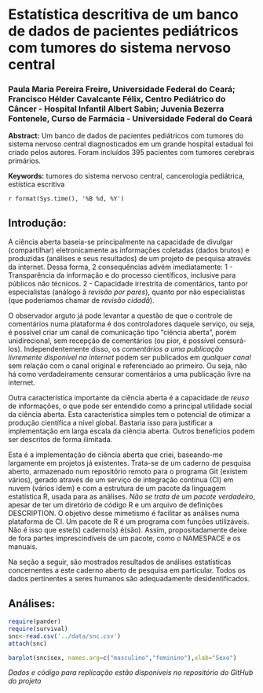 
# Estatística descritiva de um banco de dados de pacientes pediátricos com tumores do sistema nervoso central

### Paula Maria Pereira Freire, Universidade Federal do Ceará; Francisco Hélder Cavalcante Félix, Centro Pediátrico do Câncer - Hospital Infantil Albert Sabin; Juvenia Bezerra Fontenele, Curso de Farmácia - Universidade Federal do Ceará

**Abstract:** Um banco de dados de pacientes pediátricos com tumores do sistema nervoso central diagnosticados em um grande hospital estadual foi criado pelos autores. Foram incluídos 395 pacientes com tumores cerebrais primários.

**Keywords:** tumores do sistema nervoso central, cancerologia pediátrica, estística escritiva

`r format(Sys.time(), '%B %d, %Y')`

## Introdução:

A ciência aberta baseia-se principalmente na capacidade de divulgar (compartilhar) eletronicamente as informações coletadas (dados brutos) e produzidas (análises e seus resultados) de um projeto de pesquisa através da internet. Dessa forma, 2 consequências advém imediatamente:
1 - Transparência da informação e do processo científicos, inclusive para públicos não técnicos.
2 - Capacidade irrestrita de comentários, tanto por especialistas (análogo ã _revisão por pares_), quanto por não especialistas (que poderíamos chamar de *revisão cidadã*).

O observador arguto já pode levantar a questão de que o controle de comentários numa plataforma é dos controladores daquele serviço, ou seja, é possível criar um canal de comunicação tipo "ciência aberta", porém unidirecional, sem recepção de comentários (ou pior, é possível censurá-los). Independentemente disso, os _comentários a uma publicação livremente disponível na internet_ podem ser publicados em *qualquer canal* sem relação com o canal original e referenciado ao primeiro. Ou seja, não há como verdadeiramente censurar comentários a uma publicação livre na internet.

Outra característica importante da ciência aberta é a capacidade de *reuso* de informações, o que pode ser entendido como a principal utilidade social da ciência aberta. Esta característica simples tem o potencial de otimizar a produção científica a nível global. Bastaria isso para justificar a implementação em larga escala da ciência aberta. Outros benefícios podem ser descritos de forma ilimitada.

Esta é a implementação de ciência aberta que criei, baseando-me largamente em projetos já existentes. Trata-se de um caderno de pesquisa aberto, armazenado num repositório remoto para o programa Git (existem vários), gerado através de um serviço de integração contínua (CI) em nuvem (vários idem) e com a estrutura de um pacote da linguagem estatística R, usada para as análises. *Não se trata de um pacote verdadeiro*, apesar de ter um diretório de código R e um arquivo de definições DESCRIPTION. O objetivo desse mimetismo é facilitar as análises numa plataforma de CI. Um pacote de R é um programa com funções utilizáveis. Não é isso que este(s) caderno(s) é(são). Assim, propositadamente deixe de fora partes imprescindíveis de um pacote, como o NAMESPACE e os manuais.

Na seção a seguir, são mostrados resultados de análises estatísticas concernentes a este caderno aberto de pesquisa em particular. Todos os dados pertinentes a seres humanos são adequadamente desidentificados.

## Análises:

```r
require(pander)  
require(survival)
snc<-read.csv('../data/snc.csv')
attach(snc)  

```

```r
barplot(snc$sex, names.arg=c("masculino","feminino"),xlab="Sexo")
```


_Dados e código para replicação estão disponíveis no repositório do GitHub do projeto_
